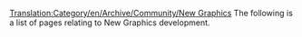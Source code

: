 [[Translation:Category/en/Archive/Community/New Graphics]]
The following is a list of pages relating to New Graphics development.

{{en/Catmore}}